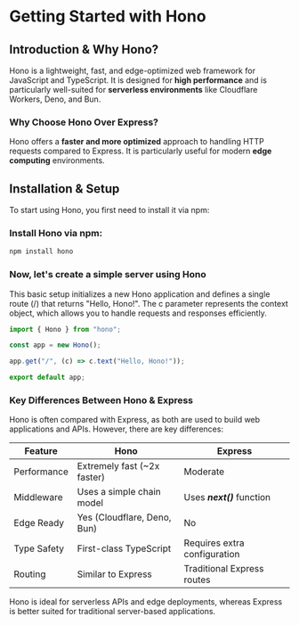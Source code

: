 # Getting Started with Hono

## Introduction & Why Hono?

Hono is a lightweight, fast, and edge-optimized web framework for JavaScript and TypeScript. It is designed for **high performance** and is particularly well-suited for **serverless environments** like Cloudflare Workers, Deno, and Bun.

### Why Choose Hono Over Express?

Hono offers a **faster and more optimized** approach to handling HTTP requests compared to Express. It is particularly useful for modern **edge computing** environments.

## Installation & Setup

To start using Hono, you first need to install it via npm:

### Install Hono via npm:

```sh
npm install hono
```

### Now, let's create a simple server using Hono

This basic setup initializes a new Hono application and defines a single route (/) that returns "Hello, Hono!". The c parameter represents the context object, which allows you to handle requests and responses efficiently.

```ts
import { Hono } from "hono";

const app = new Hono();

app.get("/", (c) => c.text("Hello, Hono!"));

export default app;
```

### Key Differences Between Hono & Express

Hono is often compared with Express, as both are used to build web applications and APIs. However, there are key differences:

| Feature     | Hono                        | Express                      |
| ----------- | --------------------------- | ---------------------------- |
| Performance | Extremely fast (~2x faster) | Moderate                     |
| Middleware  | Uses a simple chain model   | Uses _**next()**_ function   |
| Edge Ready  | Yes (Cloudflare, Deno, Bun) | No                           |
| Type Safety | First-class TypeScript      | Requires extra configuration |
| Routing     | Similar to Express          | Traditional Express routes   |

Hono is ideal for serverless APIs and edge deployments, whereas Express is better suited for traditional server-based applications.

